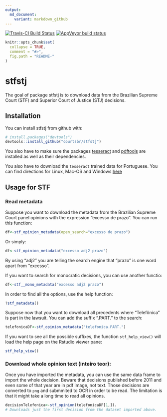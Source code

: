```yaml
---
output:
  md_document:
    variant: markdown_github
---
```


[![Travis-CI Build Status](https://travis-ci.org/jjesusfilho/stfstj.svg?branch=master)](https://travis-ci.org/jjesusfilho/stfstj)
[![AppVeyor build status](https://ci.appveyor.com/api/projects/status/github/jjesusfilho/stfstj?branch=master&svg=true)](https://ci.appveyor.com/project/jjesusfilho/stfstj)


```r
knitr::opts_chunk$set(
  collapse = TRUE,
  comment = "#>",
  fig.path = "README-"
)
```

# stfstj

The goal of package stfstj is to download data from the Brazilian Supreme Court (STF) and Superior Court of Justice (STJ) decisions.

## Installation

You can install stfstj from github with:

```r
# install.packages("devtools")
devtools::install_github("courtsbr/stfstj")
```

You also have to make sure the packages [tesseract](https://github.com/ropensci/tesseract) and [pdftools](https://github.com/ropensci/pdftools) are installed as well as their dependencies.

You also have to download the `tesseract` trained data for Portuguese. You can find directions for Linux, Mac-OS and Windows  [here](https://github.com/tesseract-ocr/tesseract/wiki)

## Usage for STF

### Read metadata

Suppose you want to download the metadata from the Brazilian Supreme Court panel opinions with the expression "excesso de prazo". You can run this function:

```r
df<-stf_opinion_metadata(open_search="excesso de prazo")
```

Or simply:

```r
df<-stf_opinion_metadata("excesso adj2 prazo")
```

By using "adj2" you are telling the search engine that "prazo" is one word apart from "excesso".

If you want to search for monocratic decisions, you can use another functio:

```r
df<-stf__mono_metadata("excesso adj2 prazo")
```

In order to find all the options, use the help function:

```r
?stf_metadata()
```

Suppose now that you want to download all precedents where "Telefônica" is part in the lawsuit. You can add the suffix ".PART." to the search:

```r
telefonicaDF<-stf_opinion_metadata("telefonica.PART.")
```

If you want to see all the possible suffixes, the function `stf_help_view()` will load the help page on the Rstudio viewer pane:

```r
stf_help_view()
```

### Download whole opinion text (inteiro teor):

Once you have imported the metadata, you can use the same data frame to import the whole decision. Beware that decisions published before 2011 and even some of that year are in pdf image, not text. Those decisions are converted to `png` and submmited to OCR in order to be read.
The limitation is that it might take a long time to read all opinions.

```r
decisionTelefonica<-stf_opinion(telefonicaDF[1,]). 
# Downloads just the first decision from the dataset imported above.
```






